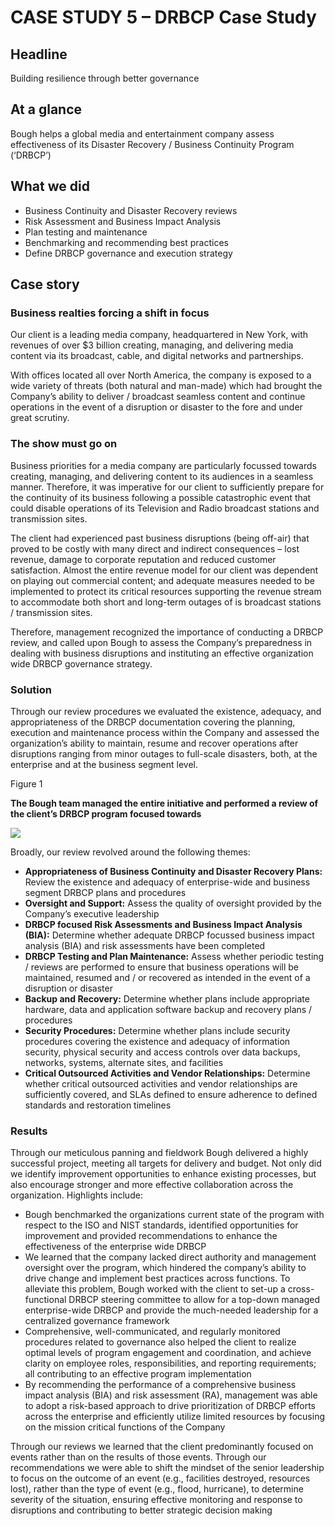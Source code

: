 
# **CASE STUDY 5 – DRBCP Case Study**

## Headline

Building resilience through better governance

## At a glance

Bough helps a global media and entertainment company assess effectiveness of its Disaster Recovery / Business Continuity Program (‘DRBCP’)

## What we did

* Business Continuity and Disaster Recovery reviews
* Risk Assessment and Business Impact Analysis
* Plan testing and maintenance
* Benchmarking and recommending best practices
* Define DRBCP governance and execution strategy

## Case story

### Business realties forcing a shift in focus

Our client is a leading media company, headquartered in New York, with revenues of over $3 billion creating, managing, and delivering media content via its broadcast, cable, and digital networks and partnerships.

With offices located all over North America, the company is exposed to a wide variety of threats (both natural and man-made) which had brought the Company’s ability to deliver / broadcast seamless content and continue operations in the event of a disruption or disaster to the fore and under great scrutiny.

### The show must go on

Business priorities for a media company are particularly focussed towards creating, managing, and delivering content to its audiences in a seamless manner. Therefore, it was imperative for our client to sufficiently prepare for the continuity of its business following a possible catastrophic event that could disable operations of its Television and Radio broadcast stations and transmission sites.

The client had experienced past business disruptions (being off-air) that proved to be costly with many direct and indirect consequences – lost revenue, damage to corporate reputation and reduced customer satisfaction. Almost the entire revenue model for our client was dependent on playing out commercial content; and adequate measures needed to be implemented to protect its critical resources supporting the revenue stream to accommodate both short and long-term outages of is broadcast stations / transmission sites.

Therefore, management recognized the importance of conducting a DRBCP review, and called upon Bough to assess the Company’s preparedness in dealing with business disruptions and instituting an effective organization wide DRBCP governance strategy.

### Solution

Through our review procedures we evaluated the existence, adequacy, and appropriateness of the DRBCP documentation covering the planning, execution and maintenance process within the Company and assessed the organization’s ability to maintain, resume and recover operations after disruptions ranging from minor outages to full-scale disasters, both, at the enterprise and at the business segment level.

Figure 1

**The Bough team managed the entire initiative and performed a review of the client’s DRBCP program focused towards**

![](/content/case-studies/images/CS5/0.jpg)

Broadly, our review revolved around the following themes:

* **Appropriateness of Business Continuity and Disaster Recovery Plans:** Review the existence and adequacy of enterprise-wide and business segment DRBCP plans and procedures
* **Oversight and Support:** Assess the quality of oversight provided by the Company’s executive leadership
* **DRBCP focused Risk Assessments and Business Impact Analysis (BIA):** Determine whether adequate DRBCP focussed business impact analysis (BIA) and risk assessments have been completed
* **DRBCP Testing and Plan Maintenance:** Assess whether periodic testing / reviews are performed to ensure that business operations will be maintained, resumed and / or recovered as intended in the event of a disruption or disaster
* **Backup and Recovery:** Determine whether plans include appropriate hardware, data and application software backup and recovery plans / procedures
* **Security Procedures:** Determine whether plans include security procedures covering the existence and adequacy of information security, physical security and access controls over data backups, networks, systems, alternate sites, and facilities
* **Critical Outsourced Activities and Vendor Relationships:** Determine whether critical outsourced activities and vendor relationships are sufficiently covered, and SLAs defined to ensure adherence to defined standards and restoration timelines

### Results

Through our meticulous panning and fieldwork Bough delivered a highly successful project, meeting all targets for delivery and budget. Not only did we identify improvement opportunities to enhance existing processes, but also encourage stronger and more effective collaboration across the organization. Highlights include:

* Bough benchmarked the organizations current state of the program with respect to the ISO and NIST standards, identified opportunities for improvement and provided recommendations to enhance the effectiveness of the enterprise wide DRBCP
* We learned that the company lacked direct authority and management oversight over the program, which hindered the company’s ability to drive change and implement best practices across functions. To alleviate this problem, Bough worked with the client to set-up a cross-functional DRBCP steering committee to allow for a top-down managed enterprise-wide DRBCP and provide the much-needed leadership for a centralized governance framework
* Comprehensive, well-communicated, and regularly monitored procedures related to governance also helped the client to realize optimal levels of program engagement and coordination, and achieve clarity on employee roles, responsibilities, and reporting requirements; all contributing to an effective program implementation
* By recommending the performance of a comprehensive business impact analysis (BIA) and risk assessment (RA), management was able to adopt a risk-based approach to drive prioritization of DRBCP efforts across the enterprise and efficiently utilize limited resources by focusing on the mission critical functions of the Company

Through our reviews we learned that the client predominantly focused on events rather than on the results of those events. Through our recommendations we were able to shift the mindset of the senior leadership to focus on the outcome of an event (e.g., facilities destroyed, resources lost), rather than the type of event (e.g., flood, hurricane), to determine severity of the situation, ensuring effective monitoring and response to disruptions and contributing to better strategic decision making

